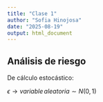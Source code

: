 ```yaml
---
title: "Clase 1"
author: "Sofia Hinojosa"
date: "2025-08-19"
output: html_document
---
```


## Análisis de riesgo

De cálculo estocástico:

$\epsilon \rightarrow variable\, aleatoria \sim N(0,1)$

